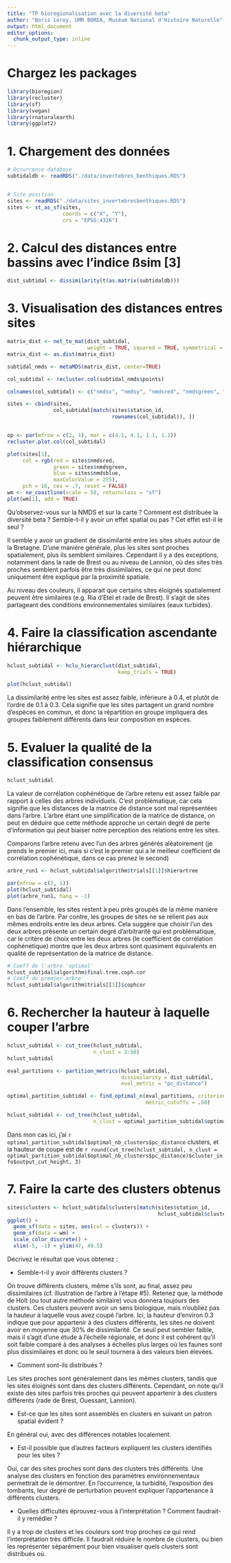 ```yaml
---
title: "TP bioregionalisation avec la diversité beta"
author: "Boris Leroy, UMR BOREA, Muséum National d'Histoire Naturelle"
output: html_document
editor_options: 
  chunk_output_type: inline
---
```

# Chargez les packages



```r
library(bioregion)
library(recluster)
library(sf)
library(vegan)
library(rnaturalearth)
library(ggplot2)
```

# 1. Chargement des données

```r
# Occurrence database
subtidaldb <- readRDS("./data/invertebres_benthiques.RDS")


# Site position
sites <- readRDS("./data/sites_invertebresbenthiques.RDS")
sites <- st_as_sf(sites,
                  coords = c("X", "Y"),
                  crs = "EPSG:4326")
```

# 2. Calcul des distances entre bassins avec l’indice ßsim [3]

```r
dist_subtidal <- dissimilarity(t(as.matrix(subtidaldb)))
```

# 3. Visualisation des distances entres sites
```r
matrix_dist <- net_to_mat(dist_subtidal,
                          weight = TRUE, squared = TRUE, symmetrical = TRUE)
matrix_dist <- as.dist(matrix_dist)

subtidal_nmds <- metaMDS(matrix_dist, center=TRUE)

col_subtidal <- recluster.col(subtidal_nmds$points)

colnames(col_subtidal) <- c("nmdsx", "nmdsy", "nmdsred", "nmdsgreen", "nmdsblue")

sites <- cbind(sites, 
               col_subtidal[match(sites$station_id,
                                  rownames(col_subtidal)), ])


op <- par(mfrow = c(2, 1), mar = c(4.1, 4.1, 1.1, 1.1))
recluster.plot.col(col_subtidal)

plot(sites[1],
     col = rgb(red = sites$nmdsred,
               green = sites$nmdsgreen,
               blue = sites$nmdsblue,
               maxColorValue = 255),
     pch = 16, cex = .7, reset = FALSE)
wm <- ne_coastline(scale = 50, returnclass = "sf")
plot(wm[1], add = TRUE)
```

Qu'observez-vous sur la NMDS et sur la carte ? Comment est distribuée la diversité beta ? Semble-t-il y avoir un effet spatial ou pas ? Cet effet est-il le seul ? 

Il semble y avoir un gradient de dissimilarité entre les sites situés autour de la Bretagne. D'une manière générale, plus les sites sont proches spatialement, plus ils semblent similaires. Cependant il y a des exceptions, notamment dans la rade de Brest ou au niveau de Lannion, où des sites très proches semblent parfois être très dissimilaires, ce qui ne peut donc uniquement être expliqué par la proximité spatiale.

Au niveau des couleurs, il apparait que certains sites éloignés spatialement peuvent être similaires (e.g. Ria d'Etel et rade de Brest). Il s'agit de sites partageant des conditions environnementales similaires (eaux turbides).

# 4. Faire la classification ascendante hiérarchique 

```r
hclust_subtidal <- hclu_hierarclust(dist_subtidal,
                                    keep_trials = TRUE)

plot(hclust_subtidal)
```

La dissimilarité entre les sites est assez faible, inférieure à 0.4, et plutôt de l'ordre de 0.1 à 0.3. Cela signifie que les sites partagent un grand nombre d'espèces en commun, et donc la répartition en groupe impliquera des groupes faiblement différents dans leur composition en espèces.


# 5. Evaluer la qualité de la classification consensus

```r
hclust_subtidal
```

La valeur de corrélation cophénétique de l'arbre retenu est assez faible par rapport à celles des arbres individuels. C'est problématique, car cela signifie que les distances de la matrice de distance sont mal représentées dans l'arbre. L'arbre étant une simplification de la matrice de distance, on peut en déduire que cette méthode approche un certain degré de perte d'information qui peut biaiser notre perception des relations entre les sites.


Comparons l'arbre retenu avec l'un des arbres générés aléatoirement (je prends le premier ici, mais si c'est le premier qui a le meilleur coefficient de corrélation cophénétique, dans ce cas prenez le second)

```r
arbre_run1 <- hclust_subtidal$algorithm$trials[[1]]$hierartree

par(mfrow = c(2, 1))
plot(hclust_subtidal)
plot(arbre_run1, hang = -1)
```

Dans l'ensemble, les sites restent à peu près groupés de la même manière en bas de l'arbre. Par contre, les groupes de sites ne se relient pas aux mêmes endroits entre les deux arbres. Cela suggère que choisir l'un des deux arbres présente un certain degré d'arbitrarité qui est problématique, car le critère de choix entre les deux arbres (le coefficient de corrélation cophénétique) montre que les deux arbres sont quasiment équivalents en qualité de représentation de la matrice de distance. 

```r
# Coeff de l'arbre 'optimal'
hclust_subtidal$algorithm$final.tree.coph.cor
# Coeff du premier arbre
hclust_subtidal$algorithm$trials[[1]]$cophcor
```

# 6. Rechercher la hauteur à laquelle couper l'arbre

```r
hclust_subtidal <- cut_tree(hclust_subtidal,
                            n_clust = 2:50)
hclust_subtidal
```

```r
eval_partitions <- partition_metrics(hclust_subtidal,
                                     dissimilarity = dist_subtidal,
                                     eval_metric = "pc_distance")

optimal_partition_subtidal <- find_optimal_n(eval_partitions, criterion = "cutoff", 
                                             metric_cutoffs = .50)

hclust_subtidal <- cut_tree(hclust_subtidal,
                            n_clust = optimal_partition_subtidal$optimal_nb_clusters$pc_distance)

```

Dans mon cas ici, j'ai `r optimal_partition_subtidal$optimal_nb_clusters$pc_distance` clusters, et la hauteur de coupe est de `r round(cut_tree(hclust_subtidal, n_clust = optimal_partition_subtidal$optimal_nb_clusters$pc_distance)$cluster_info$output_cut_height, 3)`



# 7. Faire la carte des clusters obtenus

```r
sites$clusters <- hclust_subtidal$clusters[match(sites$station_id,
                                                 hclust_subtidal$clusters$ID), 2]
ggplot() +
  geom_sf(data = sites, aes(col = clusters)) +
  geom_sf(data = wm) +
  scale_color_discrete() +
  xlim(-5, -1) + ylim(47, 49.5)

```

Décrivez le résultat que vous obtenez : 

- Semble-t-il y avoir différents clusters ?

On trouve différents clusters, même s'ils sont, au final, assez peu dissimilaires (cf. illustration de l'arbre à l'étape #5). Retenez que, la méthode de Holt (ou tout autre méthode similaire) vous donnera toujours des clusters. Ces clusters peuvent avoir un sens biologique, mais n'oubliez pas la hauteur à laquelle vous avez coupé l'arbre. Ici, la hauteur d'environ 0.3 indique que pour appartenir à des clusters différents, les sites ne doivent avoir en moyenne que 30% de dissimilarité. Ce seuil peut sembler faible, mais il s'agit d'une étude à l'échelle régionale, et donc il est cohérent qu'il soit faible comparé à des analyses à échelles plus larges où les faunes sont plus dissimilaires et donc où le seuil tournera à des valeurs bien élevées. 

- Comment sont-ils distribués ? 

Les sites proches sont généralement dans les mêmes clusters, tandis que les sites éloignés sont dans des clusters différents. Cependant, on note qu'il existe des sites parfois très proches qui peuvent appartenir à des clusters différents (rade de Brest, Ouessant, Lannion).

- Est-ce que les sites sont assemblés en clusters en suivant un patron spatial évident ? 

En général oui, avec des différences notables localement.

- Est-il possible que d'autres facteurs expliquent les clusters identifiés pour les sites ?

Oui, car des sites proches sont dans des clusters très différents. Une analyse des clusters en fonction des paramètres environnementaux permettrait de le démontrer. En l'occurrence, la turbidité, l'exposition des tombants, leur degré de perturbation peuvent expliquer l'appartenance à différents clusters.


- Quelles difficultés éprouvez-vous à l'interprétation ? Comment faudrait-il y remédier ?

Il y a trop de clusters et les couleurs sont trop proches ce qui rend l'interprétation très difficile. Il faudrait réduire le nombre de clusters, ou bien les représenter séparément pour bien visualiser quels clusters sont distribués où.
